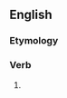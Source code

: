 ==English==

===Etymology===
{{suffix|en|thirst|eth}}

===Verb===
{{head|en|verb form}}

# {{en-archaic third-person singular of|thirst}}